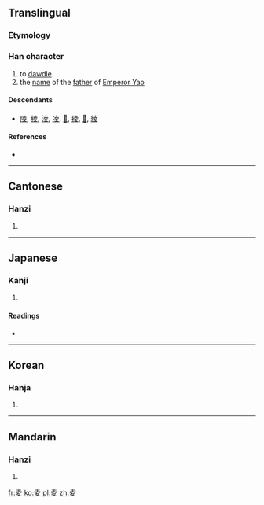 ==Translingual==

===Etymology===
{{Han compound|𡴆|夊|c1=p|c2=s|t2=walk|ls=psc}}

===Han character===
{{Han char|rn=35|rad=夊|as=05|sn=8|four=4040<sub>7</sub>|canj=土金竹水 (GCHE)|ids=⿳[[土]][[八]][[夂]]}}

# to [[dawdle]]
# the [[name]] of the [[father]] of [[w:Emperor Yao|Emperor Yao]]

====Descendants====
* [[陵]], [[棱]], [[淩]], [[凌]], [[𩜁]], [[掕]], [[𡕮]], [[綾]]

====References====
* {{Han ref|kx=0245.050|dkj=05714|dj=0485.230|hdz=20869.010|uh=590C|ud=22796|bh=CC42|bd=52290}}

----

==Cantonese==

===Hanzi===
{{yue-hanzi|jyut=[[ling4]]|y=ling4}}

# {{defn|lang=yue|sort=夊05}}

----

==Japanese==

===Kanji===
{{ja-kanji|grade=|rs=夊05}}

# {{defn|lang=ja|sort=夊05}}

====Readings====
* {{ja-readings|on=[[りょう]] (ryō)|kun=[[しのぐ]] (shinogu), [[すたれる]] (sutareru)}}

----

==Korean==

===Hanja===
{{ko-hanja|hangeul=[[릉]], [[능]]|eumhun=|rv=reung, neung|mr=rŭng, nŭng|y=lung, nung}}

# {{defn|lang=ko|sort=夊05}}

----

==Mandarin==

===Hanzi===
{{cmn-hanzi|pin=[[líng]] ([[ling2]])|wg=ling<sup>2</sup>}}

# {{defn|lang=cmn|sort=夊05}}

[[fr:夌]]
[[ko:夌]]
[[pl:夌]]
[[zh:夌]]